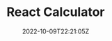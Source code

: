 ---
slug: "react-calculator"
title: "React Calculator"
description: "JavaScript calculator that uses immediate execution for input logic. Additionally I practiced a design recreation."
techs:
  - "React"
  - "JavaScript"
  - "Bootstrap"
date: "2022-10-09T22:21:05Z"
repoUrl: "https://github.com/PabloPicas0/React-Calculator"
homepageUrl: "https://pablopicas0.github.io/React-Calculator/"
banner: "./images/banner.jpg"
---